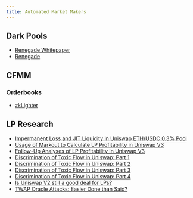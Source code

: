 ```yaml
---
title: Automated Market Makers
---
```


## Dark Pools

- [Renegade Whitepaper](https://whitepaper.renegade.fi/)
- [Renegade](https://trade.renegade.fi/)

## CFMM

### Orderbooks

- [zkLighter](https://assets.lighter.xyz/whitepaper.pdf)

## LP Research

- [Impermanent Loss and JIT Liquidity in Uniswap ETH/USDC 0.3% Pool](https://crocswap.medium.com/impermanent-loss-and-jit-liquidity-in-the-uniswap-eth-usdc-0-3-pool-8fc58c755d7)
- [Usage of Markout to Calculate LP Profitability in Uniswap V3](https://crocswap.medium.com/usage-of-markout-to-calculate-lp-profitability-in-uniswap-v3-e32773b1a88e)
- [Follow-Up Analyses of LP Profitability in Uniswap V3](https://crocswap.medium.com/follow-up-analyses-of-lp-profitability-in-uniswap-v3-2cfc8c5e014e)
- [Discrimination of Toxic Flow in Uniswap: Part 1](https://crocswap.medium.com/discrimination-of-toxic-flow-in-uniswap-v3-part-1-fb5b6e01398b)
- [Discrimination of Toxic Flow in Uniswap: Part 2](https://crocswap.medium.com/discrimination-of-toxic-flow-in-uniswap-v3-part-2-21d84aaa33f5)
- [Discrimination of Toxic Flow in Uniswap: Part 3](https://crocswap.medium.com/discrimination-of-toxic-flow-in-uniswap-v3-part-3-4afb386311c0)
- [Discrimination of Toxic Flow in Uniswap: Part 4](https://crocswap.medium.com/discrimination-of-toxic-flow-in-uniswap-v3-part-4-c09656ec016e)
- [Is Uniswap V2 still a good deal for LPs?](https://atise.medium.com/uniswap-v2-still-a-good-deal-for-liquidity-providers-a-retrospective-of-2023-11475e9d8610)
- [TWAP Oracle Attacks: Easier Done than Said?](https://eprint.iacr.org/2022/445.pdf)